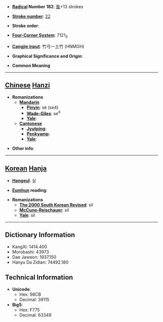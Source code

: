 * '''[[Wiktionary:Chinese radical index| Radical]] Number 182''': [[Wiktionary:Chinese radical index 風|風]]+13 strokes

* '''[[Wiktionary:Chinese total strokes index|Stroke number]]''': [[Wiktionary:Chinese total strokes index 22|22]]

* '''Stroke order''': 

* '''[[Wiktionary:Chinese four corner index|Four-Corner System]]''': 7121<sub>3</sub>

* '''[[Wiktionary:Chinese Cangjie index|Cangjie input]]''': 竹弓一土竹 (HNMGH)

* '''Graphical Significance and Origin''': 

* '''Common Meaning'''

----

== [[Chinese]] [[Hanzi]] ==

* '''Romanizations'''
** '''[[Mandarin]]'''
*** '''[[Pinyin]]''': sè (se4)
*** '''[[Wade-Giles]]''': se<sup>4</sup>
*** '''[[Yale]]''': 
** '''[[Cantonese]]'''
*** '''[[Jyutping]]''':
*** '''[[Penkyamp]]''': 
*** '''[[Yale]]''': 

* '''Other info''': 

----

== [[Korean]] [[Hanja]] ==

* '''[[Hangeul]]''': 실

* '''[[Eumhun]] reading''': 

* '''Romanizations'''
** '''[[The 2000 South Korean Revised Romanization|The 2000 South Korean Revised]]''': sil
** '''[[McCune-Reischauer]]''': sil
** '''[[Yale]]''': sil

----

== Dictionary Information ==

* KangXi: 1414.400
* Morobashi: 43973
* Dae Jaweon: 1937.150
* Hanyu Da Zidian: 74492.180

== Technical Information ==

* '''Unicode''':
** Hex: 98CB
** Decimal: 39115
* '''Big5''':
** Hex: F775
** Decimal: 63349